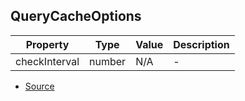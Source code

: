 ## QueryCacheOptions


| Property | Type | Value | Description |
| ----------- | ----------- | ----------- | ----------- |
| checkInterval | number | N/A | - |


- [Source](https://github.com/Androz2091/discord-player/blob/a0c651a/packages/discord-player/src/utils/QueryCache.ts#L7)